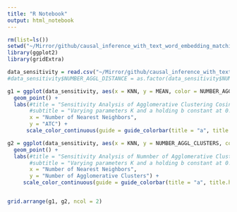 ```yaml
---
title: "R Notebook"
output: html_notebook
---
```




```r
rm(list=ls())
setwd("~/Mirror/github/causal_inference_with_text_word_embedding_matching/jupyter_notebooks")
library(ggplot2)
library(gridExtra)
```
```r
data_sensitivity = read.csv("~/Mirror/github/causal_inference_with_text_word_embedding_matching/jupyter_notebooks/parameter_sensitivity.csv")
#data_sensitivity$NUMBER_AGGL_DISTANCE = as.factor(data_sensitivity$NUMBER_AGGL_DISTANCE)

```

```r
g1 = ggplot(data_sensitivity, aes(x = KNN, y = MEAN, color = NUMBER_AGGL_DISTANCE)) +
  geom_point() +
  labs(#title = "Sensitivity Analysis of Agglomerative Clustering Cosine Distance",
       #subtitle = "Varying parameters K and a holding b constant at 0.23",
       x = "Number of Nearest Neighbors",
       y = "ATC") +
      scale_color_continuous(guide = guide_colorbar(title = "a", title.hjust = 0.15))

g2 = ggplot(data_sensitivity, aes(x = KNN, y = NUMBER_AGGL_CLUSTERS, color = NUMBER_AGGL_DISTANCE)) +
  geom_point() +
  labs(#title = "Sensitivity Analysis of Numnber of Agglomerative Clusters",
       #subtitle = "Varying parameters K and a holding b constant at 0.23",
       x = "Number of Nearest Neighbors",
       y = "Number of Agglomerative Clusters") +
     scale_color_continuous(guide = guide_colorbar(title = "a", title.hjust = 0.15))


grid.arrange(g1, g2, ncol = 2)
```

